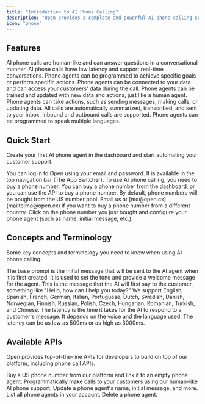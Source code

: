 ```yaml
---
title: "Introduction to AI Phone Calling"
description: "Open provides a complete and powerful AI phone calling solution that can be used to automate your customer support and customer communications."
icon: "phone"
---
```


## Features

<CardGroup cols={2}>
    <Card
        title="Feels like a human"
        icon="user"
        color="#ff6eeb"
        iconType="solid"
    >
        AI phone calls are human-like and can answer questions in a conversational manner.
    </Card>
    <Card
        title="Low latency"
        icon="bolt"
        color="#ff6eeb"
        iconType="solid"
    >
        AI phone calls have low latency and support real-time conversations.
    </Card>
    <Card
        title="Goal-oriented"
        icon="bullseye"
        color="#ff6eeb"
        iconType="solid"
    >
        Phone agents can be programmed to achieve specific goals or perform specific actions.
    </Card>
    <Card
        title="Connected to your data"
        icon="database"
        color="#ff6eeb"
        iconType="solid"
    >
        Phone agents can be connected to your data and can access your customers' data during the call.
    </Card>
    <Card
        title="Trainable and coachable"
        icon="pencil"
        color="#ff6eeb"
        iconType="solid"
    >
        Phone agents can be trained and updated with new data and actions, just like a human agent.
    </Card>
    <Card
        title="Can take actions"
        icon="bolt"
        color="#ff6eeb"
        iconType="solid"
    >
        Phone agents can take actions, such as sending messages, making calls, or updating data.
    </Card>
    <Card 
        title="Centralized in the inbox"
        icon="inbox"
        color="#ff6eeb"
        iconType="solid"
    >
        All calls are automatically summarized, transcribed, and sent to your inbox.
    </Card>
    <Card 
        title="Inbound and outbound calls"
        icon="phone"
        color="#ff6eeb"
        iconType="solid"
    >
        Inbound and outbound calls are supported.
    </Card>
    <Card
        title="Multiple languages"
        icon="globe"
        color="#ff6eeb"
        iconType="solid"
    >
        Phone agents can be programmed to speak multiple languages.
    </Card>
</CardGroup>

## Quick Start

Create your first AI phone agent in the dashboard and start automating your customer support.

<Steps>
  <Step title="Login to Open">
    You can log in to Open using your email and password.
  </Step>
  <Step title="Navigate to the AI phone calling product">
    It is available in the top navigation bar (The App Switcher).
  </Step>
  <Step title="Buy a phone number">
    To use AI phone calling, you need to buy a phone number. You can buy a phone number from the dashboard, or you can use the API to buy a phone number. By default, phone numbers will be bought from the US number pool. Email us at [mo@open.cx](mailto:mo@open.cx) if you want to buy a phone number from a different country.
  </Step>
  <Step title="Configure your phone agent">
    Click on the phone number you just bought and configure your phone agent (such as name, initial message, etc.).
  </Step>
</Steps>

## Concepts and Terminology

Some key concepts and terminology you need to know when using AI phone calling:

<AccordionGroup>
  <Accordion title="What is the base prompt?">
    The base prompt is the initial message that will be sent to the AI agent when it is first created. It is used to set the tone and provide a welcome message for the agent.
  </Accordion>
  <Accordion title="What is the initial message?">
    This is the message that the AI will first say to the customer, something like "Hello, how can I help you today?"
  </Accordion>
  <Accordion title="What are the supported languages?">
    We support English, Spanish, French, German, Italian, Portuguese, Dutch, Swedish, Danish, Norwegian, Finnish, Russian, Polish, Czech, Hungarian, Romanian, Turkish, and Chinese.
  </Accordion>
  <Accordion title="How much is the latency?">
    The latency is the time it takes for the AI to respond to a customer's message. It depends on the voice and the language used. The latency can be as low as 500ms or as high as 3000ms.
  </Accordion>
</AccordionGroup>

## Available APIs

Open provides top-of-the-line APIs for developers to build on top of our platform, including phone call APIs.

<CardGroup cols={2}>
    <Card
        title="Create a phone agent"
        icon="phone"
        href="phone/phone-calling"
        iconType="solid"
    >
        Buy a US phone number from our platform and link it to an empty phone agent.
    </Card>
    <Card
        title="Make an outbound call"
        icon="phone"
        href="phone/phone-calling"
        iconType="solid"
    >
        Programmatically make calls to your customers using our human-like AI phone support.
    </Card>
    <Card 
        title="Update a phone agent"
        icon="pencil"
        href="phone/phone-calling"
        iconType="solid"
    >
        Update a phone agent's name, initial message, and more.
    </Card>
    <Card 
        title="List phone agents"
        icon="list"
        href="phone/phone-calling"
        iconType="solid"
    >
        List all phone agents in your account.
    </Card>
    <Card 
        title="Delete a phone agent"
        icon="trash"
        href="phone/phone-calling"
        iconType="solid"
    >
        Delete a phone agent.
    </Card>
</CardGroup>